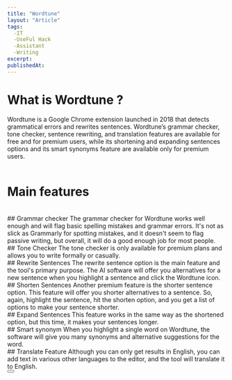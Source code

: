 ```yaml
---
title: "Wordtune"
layout: "Article"
tags: 
  -IT
  -UseFul Hack
  -Assistant
  -Writing
excerpt:
publishedAt:
---
```


# What is Wordtune ?

Wordtune is a Google Chrome extension launched in 2018 that detects grammatical errors and rewrites sentences.
Wordtune’s grammar checker, tone checker, sentence rewriting, and translation features are available for free and for premium users, while its shortening and expanding sentences options and its smart synonyms feature are available only for premium users.
<br />
<br />
# Main features
<br />
## Grammar checker
The grammar checker for Wordtune works well enough and will flag basic spelling mistakes and grammar errors. It's not as slick as Grammarly for spotting mistakes, and it doesn't seem to flag passive writing, but overall, it will do a good enough job for most people.
<br />
## Tone Checker
The tone checker is only available for premium plans and allows you to write formally or casually.
<br />
## Rewrite Sentences
The rewrite sentence option is the main feature and the tool's primary purpose. The AI software will offer you alternatives for a new sentence when you highlight a sentence and click the Wordtune icon. 
<br />
## Shorten Sentences
Another premium feature is the shorter sentence option. This feature will offer you shorter alternatives to a sentence. So, again, highlight the sentence, hit the shorten option, and you get a list of options to make your sentence shorter. 
<br />
## Expand Sentences
This feature works in the same way as the shortened option, but this time, it makes your sentences longer.
<br />
## Smart synonym
When you highlight a single word on Wordtune, the software will give you many synonyms and alternative suggestions for the word.
<br />
## Translate Feature
Although you can only get results in English, you can add text in various other languages to the editor, and the tool will translate it to English.


<br />

<Button text="[Link to Wordtune](https://www.wordtune.com/?utm_source=google-search&utm_medium=cpc&utm_campaign=BrandSearch&ad_set_name=Wordtune&utm_term=wordtune&gclid=CjwKCAiAr4GgBhBFEiwAgwORrV8s2aR12Bjr5SIBReravilDYuNCU5mvyE5x5jpJxRxwt0SqXu-dqRoCFWcQAvD_BwE)"/>